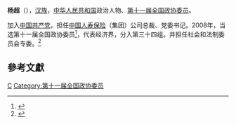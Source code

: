 '''杨超'''（{{bd|1950年||}}），[[汉族|汉族]]，[[中华人民共和国|中华人民共和国]]政治人物、[[第十一届全国政协委员|第十一届全国政协委员]]。

加入[[中国共产党|中国共产党]]，担任[[中国人寿保险|中国人寿保险]]（集团）公司总裁、党委书记。2008年，当选第十一届全国政协委员<ref>{{cite news|title=第十一届全国政协委员名单|url=http://www.indaa.com.cn/zt/2009qglh/zxzs/200903/t20090303_127573.html|accessdate=2013-04-09|newspaper=新华社北京1月25日电 中国人民政治协商会议第十一届全国委员会委员名单(共2237人，2008年1月25日政协第十届全国委员会常务委员会第二十次会议通过)|date=2008年1月25日|deadurl=yes|archiveurl=https://web.archive.org/web/20130928014403/http://www.indaa.com.cn/zt/2009qglh/zxzs/200903/t20090303_127573.html|archivedate=2013年9月28日|df=}}</ref>，代表经济界，分入第三十四组。并担任社会和法制委员会专委。<ref>{{cite news|title=全国政协信息-杨超|url=http://www.cppcc.gov.cn/CMS/wylibary/showJcwyxtInfoWylibary.action?tabJcwyxt.guid=11W0012200&wytype=wjwy|accessdate=2013-04-09|newspaper=全国政协委员会|archive-date=2019-08-28|archive-url=https://web.archive.org/web/20190828143804/http://www.cppcc.gov.cn/CMS/wylibary/showJcwyxtInfoWylibary.action?tabJcwyxt.guid=11W0012200&wytype=wjwy|dead-url=no}}</ref>

==參考文獻==
{{reflist}}
{{中国政治人物小作品}}
[[Category:杨姓|C]]
[[Category:第十一届全国政协委员|Category:第十一届全国政协委员]]